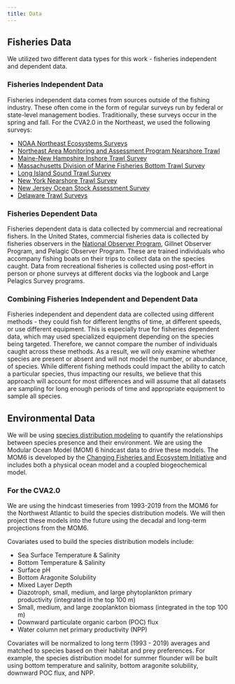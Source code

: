 ```yaml
---
title: Data
---
```

## Fisheries Data
We utilized two different data types for this work - fisheries independent and dependent data. 

### Fisheries Independent Data
Fisheries independent data comes from sources outside of the fishing industry. These often come in the form of regular surveys run by federal or state-level management bodies. Traditionally, these surveys occur in the spring and fall. For the CVA2.0 in the Northeast, we used the following surveys: 

* [NOAA Northeast Ecosystems Surveys](https://www.fisheries.noaa.gov/about/northeast-ecosystems-surveys)
* [Northeast Area Monitoring and Assessment Program Nearshore Trawl](https://www.neamap.net/neamap-nearshore-trawl/)
* [Maine-New Hampshire Inshore Trawl Survey](https://www.neamap.net/menh-inshore-trawl/)
* [Massachusetts Division of Marine Fisheries Bottom Trawl Survey](https://www.neamap.net/madmf-bottom-trawl/)
* [Long Island Sound Trawl Survey](https://portal.ct.gov/deep/fishing/fisheries-management/long-island-sound-trawl-survey)
* [New York Nearshore Trawl Survey](https://www.neamap.net/ny-nearshore-trawl/)
* [New Jersey Ocean Stock Assessment Survey](https://dep.nj.gov/njfw/fishing/marine/ocean-stock-assessment-program/#:~:text=The%20New%20Jersey%20Ocean%20Stock,times%20throughout%20a%20calendar%20year.)
* [Delaware Trawl Surveys](https://dnrec.delaware.gov/fish-wildlife/fishing/research/)

### Fisheries Dependent Data 
Fisheries dependent data is data collected by commercial and recreational fishers. In the United States, commercial fisheries data is collected by fisheries observers in the [National Observer Program](https://www.fisheries.noaa.gov/national/fisheries-observers/national-observer-program), Gillnet Observer Program, and Pelagic Observer Program. These are trained individuals who accompany fishing boats on their trips to collect data on the species caught. Data from recreational fisheries is collected using post-effort in person or phone surveys at different docks via the logbook and Large Pelagics Survey programs. 

### Combining Fisheries Independent and Dependent Data
Fisheries independent and dependent data are collected using different methods - they could fish for different lengths of time, at different speeds, or use different equipment. This is especially true for fisheries dependent data, which may used specialized equipment depending on the species being targeted. Therefore, we cannot compare the number of individuals caught across these methods. As a result, we will only examine whether species are present or absent and will not model the number, or abundance, of species. While different fishing methods could impact the ability to catch a particular species, thus impacting our results, we believe that this approach will account for most differences and will assume that all datasets are sampling for long enough periods of time and appropriate equipment to sample all species.

## Environmental Data
We will be using [species distribution modeling](/content/sdm-methods.qmd) to quantify the relationships between species presence and their environment. We are using the Modular Ocean Model (MOM) 6 hindcast data to drive these models. The MOM6 is developed by the [Changing Fisheries and Ecosystem Initiative](https://psl.noaa.gov/cefi_portal/) and includes both a physical ocean model and a coupled biogeochemical model. 

### For the CVA2.0
We are using the hindcast timeseries from 1993-2019 from the MOM6 for the Northwest Atlantic to build the species distribution models. We will then project these models into the future using the decadal and long-term projections from the MOM6. 

Covariates used to build the species distribution models include: 

* Sea Surface Temperature & Salinity 
* Bottom Temperature & Salinity
* Surface pH
* Bottom Aragonite Solubility
* Mixed Layer Depth
* Diazotroph, small, medium, and large phytoplankton primary productivity (integrated in the top 100 m)
* Small, medium, and large zooplankton biomass (integrated in the top 100 m)
* Downward particulate organic carbon (POC) flux
* Water column net primary productivity (NPP)

Covariates will be normalized to long term (1993 - 2019) averages and matched to species based on their habitat and prey preferences. For example, the species distribution model for summer flounder will be built using bottom temperature and salinity, bottom aragonite solubility, downward POC flux, and NPP. 

